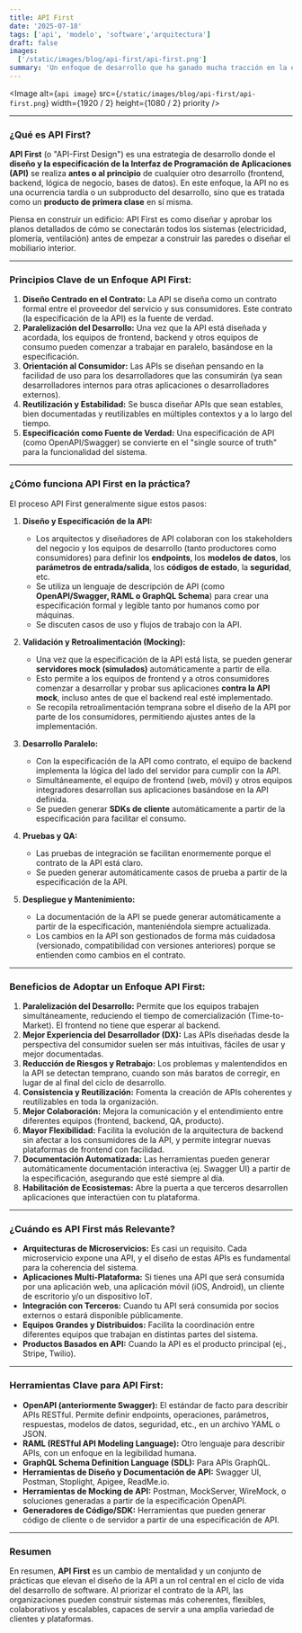 ```yaml
---
title: API First
date: '2025-07-18'
tags: ['api', 'modelo', 'software','arquitectura']
draft: false
images:
  ['/static/images/blog/api-first/api-first.png']
summary: 'Un enfoque de desarrollo que ha ganado mucha tracción en la era de los microservicios, las aplicaciones móviles, los dispositivos IoT y las integraciones entre sistemas.'
---
```


<Image
  alt={`api image`}
  src={`/static/images/blog/api-first/api-first.png`}
  width={1920 / 2}
  height={1080 / 2}
  priority
/>

---

### ¿Qué es API First?

**API First** (o "API-First Design") es una estrategia de desarrollo donde el **diseño y la especificación de la Interfaz de Programación de Aplicaciones (API)** se realiza **antes o al principio** de cualquier otro desarrollo (frontend, backend, lógica de negocio, bases de datos). En este enfoque, la API no es una ocurrencia tardía o un subproducto del desarrollo, sino que es tratada como un **producto de primera clase** en sí misma.

Piensa en construir un edificio: API First es como diseñar y aprobar los planos detallados de cómo se conectarán todos los sistemas (electricidad, plomería, ventilación) antes de empezar a construir las paredes o diseñar el mobiliario interior.

---

### Principios Clave de un Enfoque API First:

1.  **Diseño Centrado en el Contrato:** La API se diseña como un contrato formal entre el proveedor del servicio y sus consumidores. Este contrato (la especificación de la API) es la fuente de verdad.
2.  **Paralelización del Desarrollo:** Una vez que la API está diseñada y acordada, los equipos de frontend, backend y otros equipos de consumo pueden comenzar a trabajar en paralelo, basándose en la especificación.
3.  **Orientación al Consumidor:** Las APIs se diseñan pensando en la facilidad de uso para los desarrolladores que las consumirán (ya sean desarrolladores internos para otras aplicaciones o desarrolladores externos).
4.  **Reutilización y Estabilidad:** Se busca diseñar APIs que sean estables, bien documentadas y reutilizables en múltiples contextos y a lo largo del tiempo.
5.  **Especificación como Fuente de Verdad:** Una especificación de API (como OpenAPI/Swagger) se convierte en el "single source of truth" para la funcionalidad del sistema.

---

### ¿Cómo funciona API First en la práctica?

El proceso API First generalmente sigue estos pasos:

1.  **Diseño y Especificación de la API:**
    * Los arquitectos y diseñadores de API colaboran con los stakeholders del negocio y los equipos de desarrollo (tanto productores como consumidores) para definir los **endpoints**, los **modelos de datos**, los **parámetros de entrada/salida**, los **códigos de estado**, la **seguridad**, etc.
    * Se utiliza un lenguaje de descripción de API (como **OpenAPI/Swagger, RAML o GraphQL Schema**) para crear una especificación formal y legible tanto por humanos como por máquinas.
    * Se discuten casos de uso y flujos de trabajo con la API.

2.  **Validación y Retroalimentación (Mocking):**
    * Una vez que la especificación de la API está lista, se pueden generar **servidores mock (simulados)** automáticamente a partir de ella.
    * Esto permite a los equipos de frontend y a otros consumidores comenzar a desarrollar y probar sus aplicaciones **contra la API mock**, incluso antes de que el backend real esté implementado.
    * Se recopila retroalimentación temprana sobre el diseño de la API por parte de los consumidores, permitiendo ajustes antes de la implementación.

3.  **Desarrollo Paralelo:**
    * Con la especificación de la API como contrato, el equipo de backend implementa la lógica del lado del servidor para cumplir con la API.
    * Simultáneamente, el equipo de frontend (web, móvil) y otros equipos integradores desarrollan sus aplicaciones basándose en la API definida.
    * Se pueden generar **SDKs de cliente** automáticamente a partir de la especificación para facilitar el consumo.

4.  **Pruebas y QA:**
    * Las pruebas de integración se facilitan enormemente porque el contrato de la API está claro.
    * Se pueden generar automáticamente casos de prueba a partir de la especificación de la API.

5.  **Despliegue y Mantenimiento:**
    * La documentación de la API se puede generar automáticamente a partir de la especificación, manteniéndola siempre actualizada.
    * Los cambios en la API son gestionados de forma más cuidadosa (versionado, compatibilidad con versiones anteriores) porque se entienden como cambios en el contrato.

---

### Beneficios de Adoptar un Enfoque API First:

1.  **Paralelización del Desarrollo:** Permite que los equipos trabajen simultáneamente, reduciendo el tiempo de comercialización (Time-to-Market). El frontend no tiene que esperar al backend.
2.  **Mejor Experiencia del Desarrollador (DX):** Las APIs diseñadas desde la perspectiva del consumidor suelen ser más intuitivas, fáciles de usar y mejor documentadas.
3.  **Reducción de Riesgos y Retrabajo:** Los problemas y malentendidos en la API se detectan temprano, cuando son más baratos de corregir, en lugar de al final del ciclo de desarrollo.
4.  **Consistencia y Reutilización:** Fomenta la creación de APIs coherentes y reutilizables en toda la organización.
5.  **Mejor Colaboración:** Mejora la comunicación y el entendimiento entre diferentes equipos (frontend, backend, QA, producto).
6.  **Mayor Flexibilidad:** Facilita la evolución de la arquitectura de backend sin afectar a los consumidores de la API, y permite integrar nuevas plataformas de frontend con facilidad.
7.  **Documentación Automatizada:** Las herramientas pueden generar automáticamente documentación interactiva (ej. Swagger UI) a partir de la especificación, asegurando que esté siempre al día.
8.  **Habilitación de Ecosistemas:** Abre la puerta a que terceros desarrollen aplicaciones que interactúen con tu plataforma.

---

### ¿Cuándo es API First más Relevante?

* **Arquitecturas de Microservicios:** Es casi un requisito. Cada microservicio expone una API, y el diseño de estas APIs es fundamental para la coherencia del sistema.
* **Aplicaciones Multi-Plataforma:** Si tienes una API que será consumida por una aplicación web, una aplicación móvil (iOS, Android), un cliente de escritorio y/o un dispositivo IoT.
* **Integración con Terceros:** Cuando tu API será consumida por socios externos o estará disponible públicamente.
* **Equipos Grandes y Distribuidos:** Facilita la coordinación entre diferentes equipos que trabajan en distintas partes del sistema.
* **Productos Basados en API:** Cuando la API es el producto principal (ej., Stripe, Twilio).

---

### Herramientas Clave para API First:

* **OpenAPI (anteriormente Swagger):** El estándar de facto para describir APIs RESTful. Permite definir endpoints, operaciones, parámetros, respuestas, modelos de datos, seguridad, etc., en un archivo YAML o JSON.
* **RAML (RESTful API Modeling Language):** Otro lenguaje para describir APIs, con un enfoque en la legibilidad humana.
* **GraphQL Schema Definition Language (SDL):** Para APIs GraphQL.
* **Herramientas de Diseño y Documentación de API:** Swagger UI, Postman, Stoplight, Apigee, ReadMe.io.
* **Herramientas de Mocking de API:** Postman, MockServer, WireMock, o soluciones generadas a partir de la especificación OpenAPI.
* **Generadores de Código/SDK:** Herramientas que pueden generar código de cliente o de servidor a partir de una especificación de API.

---

### Resumen

En resumen, **API First** es un cambio de mentalidad y un conjunto de prácticas que elevan el diseño de la API a un rol central en el ciclo de vida del desarrollo de software. Al priorizar el contrato de la API, las organizaciones pueden construir sistemas más coherentes, flexibles, colaborativos y escalables, capaces de servir a una amplia variedad de clientes y plataformas.